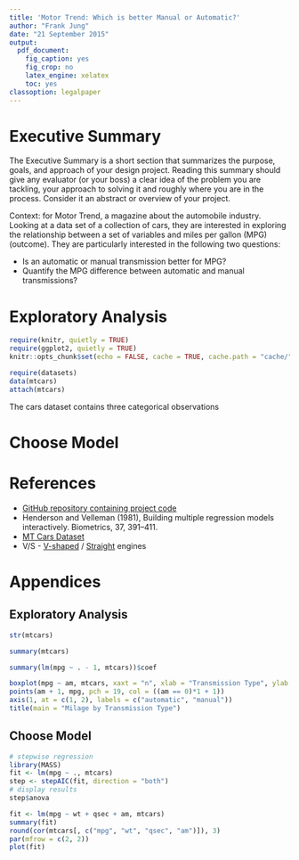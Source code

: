 ```yaml
---
title: 'Motor Trend: Which is better Manual or Automatic?'
author: "Frank Jung"
date: "21 September 2015"
output: 
  pdf_document: 
    fig_caption: yes
    fig_crop: no
    latex_engine: xelatex
    toc: yes
classoption: legalpaper    
---
```


# Executive Summary

The Executive Summary is a short section that summarizes the purpose, goals, and
approach of your design project. Reading this summary should give any evaluator
(or your boss) a clear idea of the problem you are tackling, your approach to
solving it and roughly where you are in the process. Consider it an abstract or
overview of your project.

Context: for Motor Trend, a magazine about the automobile industry. Looking at a
data set of a collection of cars, they are interested in exploring the 
relationship between a set of variables and miles per gallon (MPG) (outcome). 
They are particularly interested in the following two questions:

* Is an automatic or manual transmission better for MPG?
* Quantify the MPG difference between automatic and manual transmissions?

# Exploratory Analysis

```r
require(knitr, quietly = TRUE)
require(ggplot2, quietly = TRUE)
knitr::opts_chunk$set(echo = FALSE, cache = TRUE, cache.path = "cache/", fig.path = "figure/", fig.align = "center")
```
```r
require(datasets)
data(mtcars)
attach(mtcars)
```

The cars dataset contains three categorical observations 


# Choose Model


# References

* [GitHub repository containing project code](https://github.com/frankjung/regmods-project1)
* Henderson and Velleman (1981), Building multiple regression models interactively. Biometrics, 37, 391–411.
* [MT Cars Dataset](https://stat.ethz.ch/R-manual/R-devel/library/datasets/html/mtcars.html)
* V/S - [V-shaped](https://en.wikipedia.org/wiki/V_engine) / [Straight](https://en.wikipedia.org/wiki/Straight_engine) engines

# Appendices

## Exploratory Analysis

```r
str(mtcars)

summary(mtcars)

summary(lm(mpg ~ . - 1, mtcars))$coef

boxplot(mpg ~ am, mtcars, xaxt = "n", xlab = "Transmission Type", ylab = "Miles/(US) gallon")
points(am + 1, mpg, pch = 19, col = ((am == 0)*1 + 1))
axis(1, at = c(1, 2), labels = c("automatic", "manual"))
title(main = "Milage by Transmission Type")
```


## Choose Model

```r
# stepwise regression
library(MASS)
fit <- lm(mpg ~ ., mtcars)
step <- stepAIC(fit, direction = "both")
# display results
step$anova 
```

```r
fit <- lm(mpg ~ wt + qsec + am, mtcars)
summary(fit)
round(cor(mtcars[, c("mpg", "wt", "qsec", "am")]), 3)
par(mfrow = c(2, 2))
plot(fit)
```
